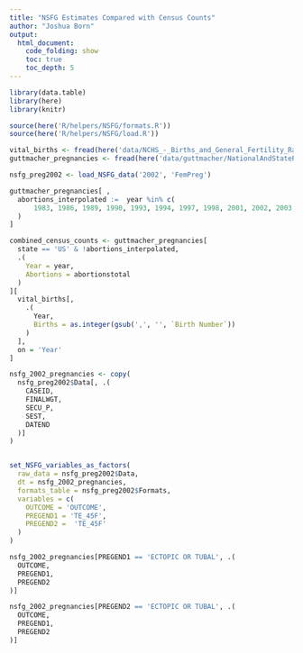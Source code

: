 ```yaml
---
title: "NSFG Estimates Compared with Census Counts"
author: "Joshua Born"
output:
  html_document:
    code_folding: show
    toc: true
    toc_depth: 5
---
```


```r
library(data.table)
library(here)
library(knitr)

source(here('R/helpers/NSFG/formats.R'))
source(here('R/helpers/NSFG/load.R'))
```

```r
vital_births <- fread(here('data/NCHS_-_Births_and_General_Fertility_Rates__United_States.csv'))
guttmacher_pregnancies <- fread(here('data/guttmacher/NationalAndStatePregnancy_PublicUse.csv'))

nsfg_preg2002 <- load_NSFG_data('2002', 'FemPreg')
```

```r
guttmacher_pregnancies[ ,
  abortions_interpolated :=  year %in% c(
      1983, 1986, 1989, 1990, 1993, 1994, 1997, 1998, 2001, 2002, 2003, 2006, 2009, 2012, 2015
  )
]

combined_census_counts <- guttmacher_pregnancies[
  state == 'US' & !abortions_interpolated,
  .(
    Year = year,
    Abortions = abortionstotal
  )
][
  vital_births[,
    .(
      Year,
      Births = as.integer(gsub(',', '', `Birth Number`))
    )
  ],
  on = 'Year'
]

nsfg_2002_pregnancies <- copy(
  nsfg_preg2002$Data[, .(
    CASEID,
    FINALWGT,
    SECU_P,
    SEST,
    DATEND
  )]
)


set_NSFG_variables_as_factors(
  raw_data = nsfg_preg2002$Data,
  dt = nsfg_2002_pregnancies,
  formats_table = nsfg_preg2002$Formats,
  variables = c(
    OUTCOME = 'OUTCOME',
    PREGEND1 = 'TE_45F',
    PREGEND2 =  'TE_45F'
  )
)
```

```r
nsfg_2002_pregnancies[PREGEND1 == 'ECTOPIC OR TUBAL', .(
  OUTCOME,
  PREGEND1,
  PREGEND2
)]

nsfg_2002_pregnancies[PREGEND2 == 'ECTOPIC OR TUBAL', .(
  OUTCOME,
  PREGEND1,
  PREGEND2
)]
```

